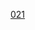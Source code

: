 {{整数
| nav_pre = Category:名数
| list name = [[:分類:名数|:分類:名数]]
| list = {{Numbers digits|21|namespace=:Category:名数}}
| num=21
}}
[[Category:名數|021]]